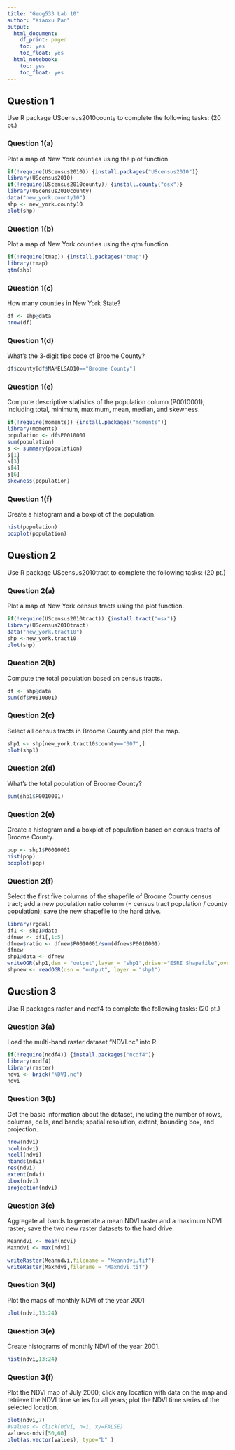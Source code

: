 ```yaml
---
title: "Geog533 Lab 10"
author: "Xiaoxu Pan"
output:
  html_document:
    df_print: paged
    toc: yes
    toc_float: yes
  html_notebook:
    toc: yes
    toc_float: yes
---
```


## Question 1
Use R package UScensus2010county to complete the following tasks:  (20 pt.)

### Question 1(a)
Plot a map of New York counties using the plot function.
```r
if(!require(UScensus2010)) {install.packages("UScensus2010")}
library(UScensus2010)
if(!require(UScensus2010county)) {install.county("osx")}
library(UScensus2010county)
data("new_york.county10")
shp <- new_york.county10
plot(shp)
```

### Question 1(b)	
Plot a map of New York counties using the qtm function.
```r
if(!require(tmap)) {install.packages("tmap")}
library(tmap)
qtm(shp)
```


### Question 1(c)	
How many counties in New York State?
```r
df <- shp@data
nrow(df)
```

### Question 1(d)	
What’s the 3-digit fips code of Broome County?
```r
df$county[df$NAMELSAD10=="Broome County"]
```

### Question 1(e)	
Compute descriptive statistics of the population column (P0010001), including total, minimum, maximum, mean, median, and skewness. 
```r
if(!require(moments)) {install.packages("moments")}
library(moments)
population <- df$P0010001
sum(population)
s <- summary(population)
s[1]
s[3]
s[4]
s[6]
skewness(population)
```

### Question 1(f)	
Create a histogram and a boxplot of the population.
```r
hist(population)
boxplot(population)

```


## Question 2
Use R package UScensus2010tract to complete the following tasks:    (20 pt.)


### Question 2(a)	
Plot a map of New York census tracts using the plot function.
```r
if(!require(UScensus2010tract)) {install.tract("osx")}
library(UScensus2010tract)
data("new_york.tract10")
shp <-new_york.tract10
plot(shp)
```

### Question 2(b)
Compute the total population based on census tracts.
```r
df <- shp@data
sum(df$P0010001)
```

### Question 2(c)
Select all census tracts in Broome County and plot the map. 
```r
shp1 <- shp[new_york.tract10$county=="007",]
plot(shp1)
```

### Question 2(d)
What’s the total population of Broome County?
```r
sum(shp1$P0010001)
```

### Question 2(e)
Create a histogram and a boxplot of population based on census tracts of Broome County.
```r
pop <- shp1$P0010001
hist(pop)
boxplot(pop)
```

### Question 2(f)
Select the first five columns of the shapefile of Broome County census tract; add a new population ratio column (= census tract population / county population); save the new shapefile to the hard drive. 
```r
library(rgdal)
df1 <- shp1@data
dfnew <- df1[,1:5]
dfnew$ratio <- dfnew$P0010001/sum(dfnew$P0010001)
dfnew
shp1@data <- dfnew
writeOGR(shp1,dsn = "output",layer = "shp1",driver="ESRI Shapefile",overwrite_layer = TRUE)
shpnew <- readOGR(dsn = "output", layer = "shp1")

```


## Question 3

Use R packages raster and ncdf4 to complete the following tasks:     (20 pt.)


### Question 3(a)		
Load the multi-band raster dataset “NDVI.nc” into R.
```r
if(!require(ncdf4)) {install.packages("ncdf4")}
library(ncdf4)
library(raster)
ndvi <- brick("NDVI.nc")
ndvi

```

### Question 3(b)		
Get the basic information about the dataset, including the number of rows, columns, cells, and bands; spatial resolution, extent, bounding box, and projection.
```r
nrow(ndvi)
ncol(ndvi)
ncell(ndvi)
nbands(ndvi)
res(ndvi)
extent(ndvi)
bbox(ndvi)
projection(ndvi)
```

### Question 3(c)	
Aggregate all bands to generate a mean NDVI raster and a maximum NDVI raster; save the two new raster datasets to the hard drive. 
```r
Meanndvi <- mean(ndvi)
Maxndvi <- max(ndvi)

writeRaster(Meanndvi,filename = "Meanndvi.tif")
writeRaster(Maxndvi,filename = "Maxndvi.tif")

```

### Question 3(d)			
Plot the maps of monthly NDVI of the year 2001
```r
plot(ndvi,13:24)
```

### Question 3(e)	
Create histograms of monthly NDVI of the year 2001.
```r
hist(ndvi,13:24)

```

### Question 3(f)			
Plot the NDVI map of July 2000; click any location with data on the map and retrieve the NDVI time series for all years; plot the NDVI time series of the selected location. 
```r
plot(ndvi,7)
#values <- click(ndvi, n=1, xy=FALSE)
values<-ndvi[50,60]
plot(as.vector(values), type="b" )

```


